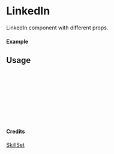 
<Meta of={LinkedIn} title="SkillSet/LinkedIn" />

# LinkedIn

LinkedIn component with different props.

#### Example

<Canvas of={LinkedIn.Primary} />

## Usage

```ts
import { LinkedIn } from "yadl-ui";

const Example = () => {
  return (
      <LinkedIn />
  );
};

export default Example;
```

#### Credits
[SkillSet](https://skillicons.dev)

